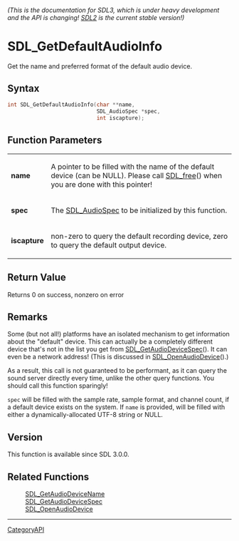 ====== (This is the documentation for SDL3, which is under heavy development and the API is changing! [https://wiki.libsdl.org/SDL2/ SDL2] is the current stable version!) ======
= SDL_GetDefaultAudioInfo =

Get the name and preferred format of the default audio device.

== Syntax ==

<syntaxhighlight lang='c'>
int SDL_GetDefaultAudioInfo(char **name,
                            SDL_AudioSpec *spec,
                            int iscapture);
</syntaxhighlight>

== Function Parameters ==

{|
|'''name'''
|A pointer to be filled with the name of the default device (can be NULL). Please call [[SDL_free]]() when you are done with this pointer!
|-
|'''spec'''
|The [[SDL_AudioSpec]] to be initialized by this function.
|-
|'''iscapture'''
|non-zero to query the default recording device, zero to query the default output device.
|}

== Return Value ==

Returns 0 on success, nonzero on error

== Remarks ==

Some (but not all!) platforms have an isolated mechanism to get information
about the "default" device. This can actually be a completely different
device that's not in the list you get from [[SDL_GetAudioDeviceSpec]](). It
can even be a network address! (This is discussed in
[[SDL_OpenAudioDevice]]().)

As a result, this call is not guaranteed to be performant, as it can query
the sound server directly every time, unlike the other query functions. You
should call this function sparingly!

<code>spec</code> will be filled with the sample rate, sample format, and
channel count, if a default device exists on the system. If
<code>name</code> is provided, will be filled with either a
dynamically-allocated UTF-8 string or NULL.

== Version ==

This function is available since SDL 3.0.0.

== Related Functions ==

:[[SDL_GetAudioDeviceName]]
:[[SDL_GetAudioDeviceSpec]]
:[[SDL_OpenAudioDevice]]

----
[[CategoryAPI]]


